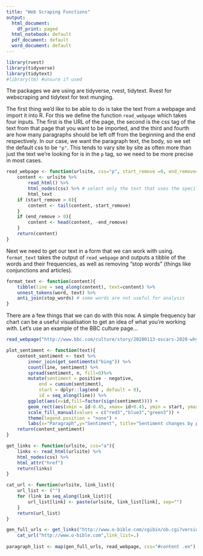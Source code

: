 ---
title: "Web Scraping Functions"
output:
  html_document:
    df_print: paged
  html_notebook: default
  pdf_document: default
  word_document: default
---

```{r packages, include=FALSE}
library(rvest)
library(tidyverse)
library(tidytext)
#library(tm) #unsure if used
```
The packages we are using are tidyverse, rvest, tidytext. Rvest for webscraping and tidytext for text munging.  

The first thing we'd like to be able to do is take the text from a webpage and import it into R. For this we define the function `read_webpage` which takes four inputs. The first is the URL of the page, the second is the css tag of the text from that page that you want to be imported, and the third and fourth are how many paragraphs should be left off from the beginning and the end respectively. In our case, we want the paragraph text, the body, so we set the default css to be `"p"`. This tends to vary site by site as often more than just the text we're looking for is in the `p` tag, so we need to be more precise in most cases. 

```{r read_webpage, echo=TRUE}
read_webpage <- function(urlsite, css="p", start_remove =0, end_remove=0){
    content <- urlsite %>%
        read_html() %>%
        html_nodes(css) %>% # select only the text that uses the specific css from the input
        html_text
    if (start_remove > 0){
        content <- tail(content,-start_remove)
    }
    if (end_remove > 0){
        content <- head(content, -end_remove)
    }
    return(content)
}
```

Next we need to get our text in a form that we can work with using. `format_text` takes the output of `read_webpage` and outputs a tibble of the words and their frequencies, as well as removing "stop words" (things like conjunctions and articles).

```{r format_text}
format_text <- function(content){
    tibble(line = seq_along(content), text=content) %>%
    unnest_tokens(word, text) %>%
    anti_join(stop_words) # some words are not useful for analysis
}
```

There are a few things that we can do with this now. A simple frequency bar chart can be a useful visualisation to get an idea of what you're working with. Let's use an example of the BBC culture page...

```{r frequency_plot}
read_webpage("http://www.bbc.com/culture/story/20200113-oscars-2020-why-do-male-tales-tend-to-win-awards")

```

```{r plot_sentiment, echo=TRUE}
plot_sentiment <- function(text){
    content_sentiment <- text %>%
        inner_join(get_sentiments("bing")) %>%
        count(line, sentiment) %>%
        spread(sentiment, n, fill=0)%>%
        mutate(sentiment = positive - negative,
            end = cumsum(sentiment),
            start = dplyr::lag(end , default = 0),
            id = seq_along(line)) %>%
        ggplot(aes(x=id,fill=factor(sign(sentiment)))) +
        geom_rect(aes(xmin = id-0.45, xmax= id+0.45, ymin = start, ymax = end))+
        scale_fill_manual(values = c("red3","blue3","green3")) +
        theme(legend.position = "none") +
        labs(x="Paragraph",y="Sentiment", title="Sentiment changes by paragraph")
    return(content_sentiment)
}
```

```{r get_links}
get_links <- function(urlsite, css="a"){
    links <- read_html(urlsite) %>%
    html_nodes(css) %>%
    html_attr("href")
    return(links)
}
```

```{r cat_url}
cat_url <- function(urlsite, link_list){
    url_list <- ("")
    for (link in seq_along(link_list)){
        url_list[link] <- paste(urlsite, link_list[link], sep="")
    }
    return(url_list)
}
```

```{r bible_example}
gen_full_urls <- get_links("http://www.o-bible.com/cgibin/ob.cgi?version=kjv&book=ge&chapter=1",css = ".cl a") %>%
    cat_url("http://www.o-bible.com",link_list=.)
    
paragraph_list <- map(gen_full_urls, read_webpage, css="#content .en")
```
